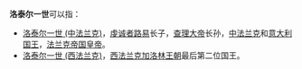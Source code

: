 '''洛泰尔一世'''可以指：
* [[洛泰尔一世_(中法兰克)|洛泰尔一世 (中法兰克)]]，[[虔诚者路易|虔诚者路易]]长子，[[查理大帝|查理大帝]]长孙，[[中法兰克|中法兰克]]和[[意大利|意大利]][[国王|国王]]，[[法兰克帝国|法兰克帝国]][[皇帝|皇帝]]。
* [[洛泰尔一世_(西法兰克)|洛泰尔一世 (西法兰克)]]，[[西法兰克|西法兰克]][[加洛林王朝|加洛林王朝]]最后第二位国王。
{{disambig|Cat=五字人名消歧义}}